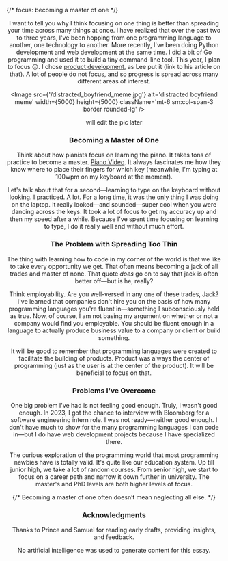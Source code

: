 {/* focus: becoming a master of one */}

<Header
  backlink='/writing'
  backlinktext='Writing'
  title='Focus'
  date='March 2025'
  link='https://jude.vercel.app/writing/focus'
/>

I want to tell you why I think focusing on one thing is better than spreading your time across many things at once.
I have realized that over the past two to three years, I've been hopping from one programming language to another, one technology to another. More recently, I've been doing Python development and web development at the same time. I did a bit of Go programming and used it to build a tiny command-line tool. This year, I plan to focus 😐. I chose [product development](https://leerob.com/n/product-engineers), as Lee put it (link to his article on that). A lot of people do not focus, and so progress is spread across many different areas of interest.

<Image
  src={'/distracted_boyfriend_meme.jpg'}
  alt='distracted boyfriend meme'
  width={5000}
  height={5000}
  className='mt-6 sm:col-span-3 border rounded-lg'
/>

will edit the pic later

### Becoming a Master of One

Think about how pianists focus on learning the piano. It takes tons of practice to become a master. [Piano Video](https://youtu.be/n6GEcdh5whk?si=cBVwWmzZj79tdmES). It always fascinates me how they know where to place their fingers for which key (meanwhile, I'm typing at 100wpm on my keyboard at the moment).

Let's talk about that for a second—learning to type on the keyboard without looking. I practiced. A lot. For a long time, it was the only thing I was doing on the laptop. It really looked—and sounded—super cool when you were dancing across the keys. It took a lot of focus to get my accuracy up and then my speed after a while. Because I've spent time focusing on learning to type, I do it really well and without much effort.

### The Problem with Spreading Too Thin

The thing with learning how to code in my corner of the world is that we like to take every opportunity we get. That often means becoming a jack of all trades and master of none. That quote *does* go on to say that jack is often better off—but is he, really?

Think employability. Are you well-versed in any one of these trades, Jack? I've learned that companies don't hire you on the basis of how many programming languages you're fluent in—something I subconsciously held as true. Now, of course, I am not basing my argument on whether or not a company would find you employable. You should be fluent enough in a language to actually produce business value to a company or client or build something.

It will be good to remember that programming languages were created to facilitate the building of products. Product was always the center of programming (just as the user is at the center of the product). It will be beneficial to focus on that.

### Problems I've Overcome

One big problem I've had is not feeling good enough. Truly, I wasn't good enough. In 2023, I got the chance to interview with Bloomberg for a software engineering intern role. I was not ready—neither good enough. I don't have much to show for the many programming languages I can code in—but I do have web development projects because I have specialized there.

The curious exploration of the programming world that most programming newbies have is totally valid. It's quite like our education system. Up till junior high, we take a lot of random courses. From senior high, we start to focus on a career path and narrow it down further in university. The master's and PhD levels are both higher levels of focus.

{/* Becoming a master of one often doesn’t mean neglecting all else. */}

### Acknowledgments

Thanks to Prince and Samuel for reading early drafts, providing insights, and feedback.

No artificial intelligence was used to generate content for this essay.
